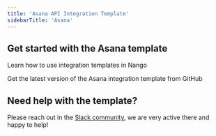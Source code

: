```yaml
---
title: 'Asana API Integration Template'
sidebarTitle: 'Asana'
---
```


## Get started with the Asana template

<Card title="How to use integration templates"
      href="/understand/concepts/templates"
      icon="book-open">
    Learn how to use integration templates in Nango
</Card>

<Card title="Get the Asana template"
      href="https://github.com/NangoHQ/nango/tree/master/integration-templates/asana"
      icon="github">
    Get the latest version of the Asana integration template from GitHub
</Card>

## Need help with the template?
Please reach out in the [Slack community](https://nango.dev/slack), we are very active there and happy to help!
